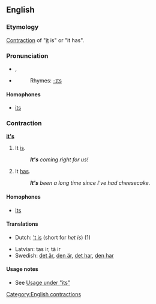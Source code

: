 ==English==

===Etymology===
[[Contraction]] of "[[it]] is" or "it has".

===Pronunciation===
*{{IPA|/ɪts/}}, {{SAMPA|/Its/}}
*{{audio|en-us-it's.ogg|Audio (US)}}
*:Rhymes: [[Rhymes:English:-ɪts|-ɪts]]

====Homophones====
*[[its]]

===Contraction===
'''[[it]][['s]]'''

# It [[is]].
#:'''''It's''' coming right for us!''
# It [[has]].
#:'''''It's''' been a long time since I've had cheesecake.''

====Homophones====
*[[Its]]

====Translations====
{{top}}
*Dutch: [['t is]] (short for ''het is'') (1)
{{mid}}
*Latvian: tas ir, tā ir
*Swedish: [[det är]], [[den är]], [[det har]], [[den har]] 
{{bottom}}

====Usage notes====
*See [[its#Usage|Usage under "its"]]

[[Category:English contractions]]